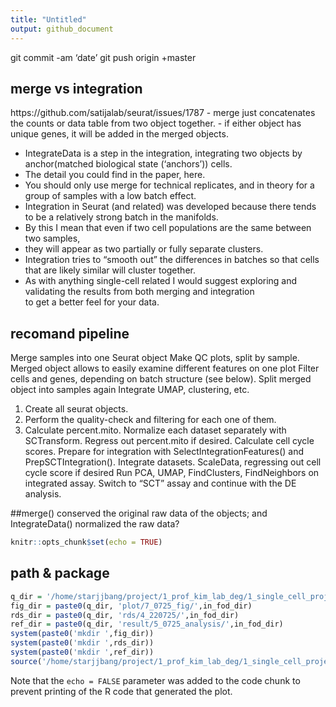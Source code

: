 ```yaml
---
title: "Untitled"
output: github_document
---
```

git commit -am 'date'
git push origin +master 

## merge vs integration
https://github.com/satijalab/seurat/issues/1787 
- merge just concatenates the counts or data table from two object together.
- if either object has unique genes, it will be added in the merged objects. 
 
- IntegrateData is a step in the integration, integrating two objects by anchor(matched biological state ('anchors')) cells.  
- The detail you could find in the paper, here. 
- You should only use merge for technical replicates, and in theory for a group of samples with a low batch effect.  
- Integration in Seurat (and related) was developed because there tends to be a relatively strong batch in the manifolds.  
- By this I mean that even if two cell populations are the same between two samples,  
- they will appear as two partially or fully separate clusters.  
- Integration tries to "smooth out" the differences in batches so that cells that are likely similar will cluster together.  
- As with anything single-cell related I would suggest exploring and validating the results from both merging and integration  
to get a better feel for your data. 
 
## recomand pipeline
Merge samples into one Seurat object 
Make QC plots, split by sample. Merged object allows to easily examine different features on one plot 
Filter cells and genes, depending on batch structure (see below). 
Split merged object into samples again 
Integrate 
UMAP, clustering, etc. 

1. Create all seurat objects. 
2. Perform the quality-check and filtering for each one of them. 
3. Calculate percent.mito. 
Normalize each dataset separately with SCTransform. Regress out percent.mito if desired. 
Calculate cell cycle scores. 
Prepare for integration with SelectIntegrationFeatures() and PrepSCTIntegration(). 
Integrate datasets. 
ScaleData, regressing out cell cycle score if desired 
Run PCA, UMAP, FindClusters, FindNeighbors on integrated assay. 
Switch to "SCT" assay and continue with the DE analysis. 

##merge() conserved the original raw data of the objects; and IntegrateData() normalized the raw data? 

```r
knitr::opts_chunk$set(echo = TRUE)
```

## path & package
```r
q_dir = '/home/starjjbang/project/1_prof_kim_lab_deg/1_single_cell_project/'
fig_dir = paste0(q_dir, 'plot/7_0725_fig/',in_fod_dir)
rds_dir = paste0(q_dir, 'rds/4_220725/',in_fod_dir)
ref_dir = paste0(q_dir, 'result/5_0725_analysis/',in_fod_dir)
system(paste0('mkdir ',fig_dir))
system(paste0('mkdir ',rds_dir))
system(paste0('mkdir ',ref_dir))
source('/home/starjjbang/project/1_prof_kim_lab_deg/1_single_cell_project/code/single_function_ver02_0412.R')
```

Note that the `echo = FALSE` parameter was added to the code chunk to prevent printing of the R code that generated the plot.
